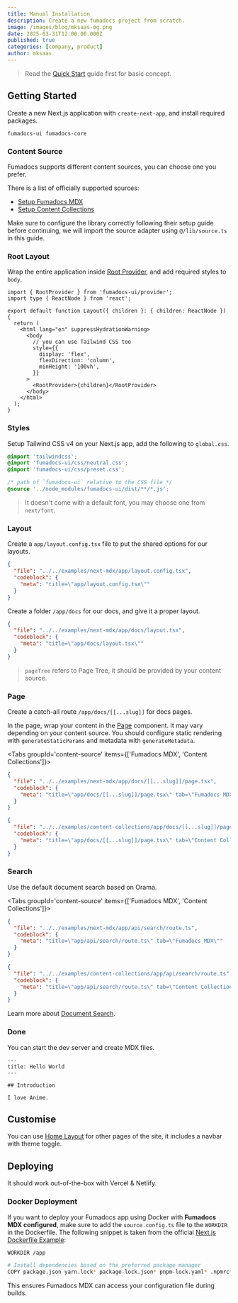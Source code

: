 ```yaml
---
title: Manual Installation
description: Create a new fumadocs project from scratch.
image: /images/blog/mksaas-og.png
date: 2025-03-31T12:00:00.000Z
published: true
categories: [company, product]
author: mksaas
---
```


> Read the [Quick Start](/docs) guide first for basic concept.

## Getting Started

Create a new Next.js application with `create-next-app`, and install required packages.

```package-install
fumadocs-ui fumadocs-core
```

### Content Source

Fumadocs supports different content sources, you can choose one you prefer.

There is a list of officially supported sources:

- [Setup Fumadocs MDX](/docs/mdx)
- [Setup Content Collections](/docs/headless/content-collections)

Make sure to configure the library correctly following their setup guide before continuing, we will import the source adapter using `@/lib/source.ts` in this guide.

### Root Layout

Wrap the entire application inside [Root Provider](/docs/layouts/root-provider), and add required styles to `body`.

```tsx
import { RootProvider } from 'fumadocs-ui/provider';
import type { ReactNode } from 'react';

export default function Layout({ children }: { children: ReactNode }) {
  return (
    <html lang="en" suppressHydrationWarning>
      <body
        // you can use Tailwind CSS too
        style={{
          display: 'flex',
          flexDirection: 'column',
          minHeight: '100vh',
        }}
      >
        <RootProvider>{children}</RootProvider>
      </body>
    </html>
  );
}
```

### Styles

Setup Tailwind CSS v4 on your Next.js app, add the following to `global.css`.

```css title="Tailwind CSS"
@import 'tailwindcss';
@import 'fumadocs-ui/css/neutral.css';
@import 'fumadocs-ui/css/preset.css';

/* path of `fumadocs-ui` relative to the CSS file */
@source '../node_modules/fumadocs-ui/dist/**/*.js';
```

> It doesn't come with a default font, you may choose one from `next/font`.

### Layout

Create a `app/layout.config.tsx` file to put the shared options for our layouts.

```json doc-gen:file
{
  "file": "../../examples/next-mdx/app/layout.config.tsx",
  "codeblock": {
    "meta": "title=\"app/layout.config.tsx\""
  }
}
```

Create a folder `/app/docs` for our docs, and give it a proper layout.

```json doc-gen:file
{
  "file": "../../examples/next-mdx/app/docs/layout.tsx",
  "codeblock": {
    "meta": "title=\"app/docs/layout.tsx\""
  }
}
```

> `pageTree` refers to Page Tree, it should be provided by your content source.

### Page

Create a catch-all route `/app/docs/[[...slug]]` for docs pages.

In the page, wrap your content in the [Page](/docs/layouts/page) component.
It may vary depending on your content source. You should configure static rendering with `generateStaticParams` and metadata with `generateMetadata`.

<Tabs groupId='content-source' items={['Fumadocs MDX', 'Content Collections']}>

```json doc-gen:file
{
  "file": "../../examples/next-mdx/app/docs/[[...slug]]/page.tsx",
  "codeblock": {
    "meta": "title=\"app/docs/[[...slug]]/page.tsx\" tab=\"Fumadocs MDX\""
  }
}
```

```json doc-gen:file
{
  "file": "../../examples/content-collections/app/docs/[[...slug]]/page.tsx",
  "codeblock": {
    "meta": "title=\"app/docs/[[...slug]]/page.tsx\" tab=\"Content Collections\""
  }
}
```

</Tabs>

### Search

Use the default document search based on Orama.

<Tabs groupId='content-source' items={['Fumadocs MDX', 'Content Collections']}>

```json doc-gen:file
{
  "file": "../../examples/next-mdx/app/api/search/route.ts",
  "codeblock": {
    "meta": "title=\"app/api/search/route.ts\" tab=\"Fumadocs MDX\""
  }
}
```

```json doc-gen:file
{
  "file": "../../examples/content-collections/app/api/search/route.ts",
  "codeblock": {
    "meta": "title=\"app/api/search/route.ts\" tab=\"Content Collections\""
  }
}
```

</Tabs>

Learn more about [Document Search](/docs/headless/search).

### Done

You can start the dev server and create MDX files.

```mdx title="content/docs/index.mdx"
---
title: Hello World
---

## Introduction

I love Anime.
```

## Customise

You can use [Home Layout](/docs/layouts/home-layout) for other pages of the site, it includes a navbar with theme toggle.

## Deploying

It should work out-of-the-box with Vercel & Netlify.

### Docker Deployment

If you want to deploy your Fumadocs app using Docker with **Fumadocs MDX configured**, make sure to add the `source.config.ts` file to the `WORKDIR` in the Dockerfile.
The following snippet is taken from the official [Next.js Dockerfile Example](https://github.com/vercel/next.js/blob/canary/examples/with-docker/Dockerfile):

```zsh title="Dockerfile"
WORKDIR /app

# Install dependencies based on the preferred package manager
COPY package.json yarn.lock* package-lock.json* pnpm-lock.yaml* .npmrc* source.config.ts ./
```

This ensures Fumadocs MDX can access your configuration file during builds.

